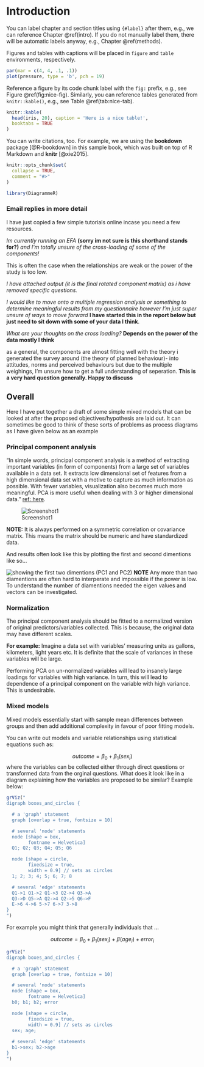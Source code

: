 # Introduction {#intro}

You can label chapter and section titles using `{#label}` after them, e.g., we can reference Chapter \@ref(intro). If you do not manually label them, there will be automatic labels anyway, e.g., Chapter \@ref(methods).

Figures and tables with captions will be placed in `figure` and `table` environments, respectively.

```r
par(mar = c(4, 4, .1, .1))
plot(pressure, type = 'b', pch = 19)
```

Reference a figure by its code chunk label with the `fig:` prefix, e.g., see Figure \@ref(fig:nice-fig). Similarly, you can reference tables generated from `knitr::kable()`, e.g., see Table \@ref(tab:nice-tab).

```r
knitr::kable(
  head(iris, 20), caption = 'Here is a nice table!',
  booktabs = TRUE
)
```

You can write citations, too. For example, we are using the **bookdown** package [@R-bookdown] in this sample book, which was built on top of R Markdown and **knitr** [@xie2015].

```r
knitr::opts_chunk$set(
  collapse = TRUE,
  comment = "#>"
)
```

```r
library(DiagrammeR)
```

### Email replies in more detail

I have just copied a few simple tutorials online incase you need a few resources.

*Im currently running an EFA* **(sorry im not sure is this shorthand stands for?)** *and I'm totally unsure of the cross-loading of some of the components!*

This is often the case when the relationships are weak or the power of the study is too low.

*I have attached output (it is the final rotated component matrix) as i have removed specific questions.* 

*I would like to move onto a multiple regression analysis or something to determine meaningful results from my questionnaire however I'm just super unsure of ways to move forward* **I have started this in the report below but just need to sit down with some of your data I think**.

*What are your thoughts on the cross loading?* **Depends on the power of the data mostly I think** 

as a general, the components are almost fitting well with the theory i generated the survey around (the theory of planned behaviour)- into attitudes, norms and perceived behaviours but due to the multiple weighings, I'm unsure how to get a full understanding of seperation. **This is a very hard question generally. Happy to discuss**

## Overall

Here I have put together a draft of some simple mixed models that can be looked at after the proposed objectives/hypothesis are laid out. It can sometimes be good to think of these sorts of problems as process diagrams as I have given below as an example

### Principal component analysis

"In simple words, principal component analysis is a method of extracting important variables (in form of components) from a large set of variables available in a data set. It extracts low dimensional set of features from a high dimensional data set with a motive to capture as much information as possible. With fewer variables, visualization also becomes much more meaningful. PCA is more useful when dealing with 3 or higher dimensional data." [ref: here](https://www.analyticsvidhya.com/blog/2016/03/practical-guide-principal-component-analysis-python/).

![Screenshot1](./img/analysis_pca.png)

**NOTE:** It is always performed on a symmetric correlation or covariance matrix. This means the matrix should be numeric and have standardized data.

And results often look like this by plotting the first and second dimentions like so...

![showing the first two dimentions (PC1 and PC2)](./img/pca_example.PNG)
**NOTE** Any more than two diamentions are often hard to interperate and impossible if the power is low. To understand the number of diamentions needed the eigen values and vectors can be investigated.

### Normalization

The principal component analysis should be fitted to a normalized version of original predictors/variables collected. This is because, the original data may have different scales. 

**For example:** Imagine a data set with variables’ measuring units as gallons, kilometers, light years etc. It is definite that the scale of variances in these variables will be large.

Performing PCA on un-normalized variables will lead to insanely large loadings for variables with high variance. In turn, this will lead to dependence of a principal component on the variable with high variance. This is undesirable.

### Mixed models

Mixed models essentially start with sample mean differences between groups and then add additional complexity in favour of poor fitting models.

You can write out models and variable relationships using statistical equations such as:

$$ outcome = \beta_0 + \beta_1(sex_i)$$
where the variables can be collected either through direct questions or transformed data from the orginal questions. What does it look like in a diagram explaining how the variables are proposed to be similar? Example below:

```r
grViz("
digraph boxes_and_circles {

  # a 'graph' statement
  graph [overlap = true, fontsize = 10]

  # several 'node' statements
  node [shape = box,
        fontname = Helvetica]
  Q1; Q2; Q3; Q4; Q5; Q6

  node [shape = circle,
        fixedsize = true,
        width = 0.9] // sets as circles
  1; 2; 3; 4; 5; 6; 7; 8

  # several 'edge' statements
  Q1->1 Q1->2 Q1->3 Q2->4 Q3->A
  Q3->D Q5->A Q2->4 Q2->5 Q6->F
  E->6 4->6 5->7 6->7 3->8
}
")
```

For example you might think that generally individuals that ...

$$ outcome = \beta_0 + \beta_1(sex_i) + \beta(age_i) + error_i $$

```r
grViz("
digraph boxes_and_circles {

  # a 'graph' statement
  graph [overlap = true, fontsize = 10]

  # several 'node' statements
  node [shape = box,
        fontname = Helvetica]
  b0; b1; b2; error

  node [shape = circle,
        fixedsize = true,
        width = 0.9] // sets as circles
  sex; age; 
  
  # several 'edge' statements
  b1->sex; b2->age
}
")
```
